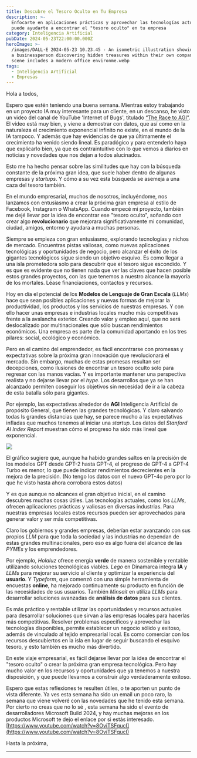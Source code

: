 ```yaml
---
title: Descubre el Tesoro Oculto en Tu Empresa
description: >-
  Enfocarte en aplicaciones prácticas y aprovechar las tecnologías actuales
  puede ayudarte a encontrar el "tesoro oculto" en tu empresa
category: Inteligencia Artificial
pubDate: 2024-05-23T22:00:00.000Z
heroImage: >-
  /images/DALL·E 2024-05-23 10.23.45 - An isometric illustration showing
  a businessperson discovering hidden treasures within their own company. The
  scene includes a modern office environme.webp
tags:
  - Inteligencia Artificial
  - Empresas
---
```


Hola a todos,

Espero que estén teniendo una buena semana. Mientras estoy trabajando en un proyecto IA muy interesante para un cliente, en un descanso, he visto un video del canal de YouTube 'Internet of Bugs', titulado [“The Race to AGI”](https://www.youtube.com/watch?v=nkdZRBFtqSs\&t=12s "The Race of AGI"). El vídeo está muy bien, y viene a demostrar con datos, que así como en la naturaleza el crecimiento exponencial infinito no existe, en el mundo de la IA tampoco. Y además que hay evidencias de que ya últimamente el crecimiento ha venido siendo lineal. Es paradógico y para entenderlo haya que explicarlo bien, ya que es contraintuitivo con lo que vemos a diarios en noticias y novedades que nos dejan a todos alucinados.

Esto me ha hecho pensar sobre las similitudes que hay con la búsqueda constante de la próxima gran idea, que suele  haber dentro de algunas empresas y *startups*. Y cómo a su vez esta búsqueda se asemeja a una caza del tesoro también.

En el mundo empresarial, muchos de nosotros, incluyéndome, nos lanzamos con entusiasmo a crear la próxima gran empresa al estilo de Facebook, Instagram o WhatsApp. Cuando empecé mi proyecto, también me dejé llevar por la idea de encontrar ese "tesoro oculto", soñando con crear algo **revolucionario** que mejorara significativamente mi comunidad, ciudad, amigos, entorno y ayudara a muchas personas.

Siempre se empieza con gran entusiasmo, explorando tecnologías y nichos de mercado. Encuentras pistas valiosas, como nuevas aplicaciones tecnológicas y oportunidades de negocio, pero alcanzar el éxito de los gigantes tecnológicos sigue siendo un objetivo esquivo. Es como llegar a una isla prometedora solo para descubrir que el tesoro sigue escondido. Y es que es evidente que no tienen nada que ver las claves que hacen posible estos grandes proyectos, con las que tenemos a nuestro alcance la mayoría de los mortales. Léase financiaciones, contactos y recursos.

Hoy en día el potencial de los **Modelos de Lenguaje de Gran Escala** (*LLMs*) hace que sean posibles aplicaciones y nuevas formas de mejorar la productividad, los productos y los servicios de nuestras empresas. Y con ello hacer unas empresas e industrias locales mucho más competitivas frente a la avalancha exterior. Creando valor y empleo aquí, que no será deslocalizado por multinacionales que sólo buscan rendimientos económicos. Una empresa es parte de la comunidad aportando en los tres pilares: social, ecológico y económico.

Pero en el camino del emprendedor, es fácil encontrarse con promesas y expectativas sobre la próxima gran innovación que revolucionará el mercado. Sin embargo, muchas de estas promesas resultan ser decepciones, como ilusiones de encontrar un tesoro oculto solo para regresar con las manos vacías. Y es importante mantener una perspectiva realista y no dejarse llevar por el *hype*. Los desarrollos que ya se han alcanzado permiten coseguir los objetivos sin necesidad de ir a la cabeza de esta batalla sólo para gigantes.

Por ejemplo, las expectativas alrededor de **AGI** Inteligencia Artificial de propósito General, que tienen las grandes tecnológicas. Y claro salvando todas ls grandes distancias que hay, se parece mucho a las expectativas infladas que muchos tenemos al iniciar una *startup*. Los datos del *Stanford AI Index Report* muestran cómo el progreso ha sido más lineal que exponencial.

![](/images/8ad51ad5-b7e1-45a0-8ae4-2ec75141c5be_1116x478.webp)

El gráfico sugiere que, aunque ha habido grandes saltos en la precisión de los modelos GPT desde GPT-2 hasta GPT-4, el progreso de GPT-4 a GPT-4 Turbo es menor, lo que puede indicar rendimientos decrecientes en la mejora de la precisión. (No tengo los datos con el nuevo GPT-4o pero por lo que he visto hasta ahora corrobora estos datos)

Y es que aunque no alcances el gran objetivo inicial, en el camino descubres muchas cosas útiles. Las tecnologías actuales, como los *LLMs*, ofrecen aplicaciones prácticas y valiosas en diversas industrias. Para nuestras empresas locales estos recursos pueden ser aprovechados para generar valor y ser más competitivas.

Claro los gobiernos y grandes empresas, deberían estar avanzando con sus propios *LLM* para que toda la sociedad y las industrias no dependan de estas grandes multinacionales, pero eso es algo fuera del alcance de las *PYMEs* y los emprendedores.

Por ejemplo, *Holaluz* ofrece energía **verde** de manera sostenible y rentable utilizando soluciones tecnológicas viables. *Lego* en Dinamarca integra **IA** y *LLMs* para mejorar su servicio al cliente y optimizar la experiencia del **usuario**. Y *Typeform*, que comenzó con una simple herramienta de encuestas **online**, ha mejorado continuamente su producto en función de las necesidades de sus usuarios. También *Minsait* en utiliza *LLMs* para desarrollar soluciones avanzadas de **análisis de datos** para sus clientes.

Es más práctico y rentable utilizar las oportunidades y recursos actuales para desarrollar soluciones que sirvan a las empresas locales para hacerlas más competitivas. Resolver problemas específicos y aprovechar las tecnologías disponibles, permite establecer un negocio sólido y exitoso, además de vinculado al tejido empresarial local. Es como comerciar con los recursos descubiertos en la isla en lugar de seguir buscando el esquivo tesoro, y esto también es mucho más divertido.

En este viaje empresarial, es fácil dejarse llevar por la idea de encontrar el "tesoro oculto" o crear la próxima gran empresa tecnológica. Pero hay mucho valor en los recursos y oportunidades que ya tenemos a nuestra disposición, y que puede llevarnos a construir algo verdaderamente exitoso.

Espero que estas reflexiones te resulten útiles, o te aporten un punto de vista diferente. Ya ves esta semana ha sido un email un poco raro, la semana que viene volveré con las novedades que he tenido esta semana. Por cierto no creas que no lo sé , esta semana ha sido el evento de desarrolladores Microsoft Build 2024, y hay muchas mejoras en los productos Microsoft te dejo el enlace por si estás interesado.
[https://www.youtube.com/watch?v=8OviTSFqucI](https://www.youtube.com/watch?v=8OviTSFqucI)

Hasta la próxima,

***
